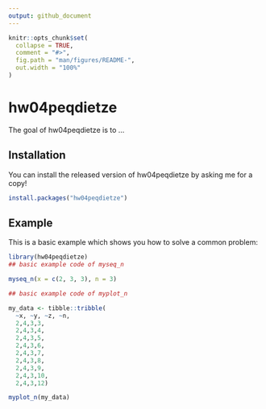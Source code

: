 ```yaml
---
output: github_document
---
```


<!-- README.md is generated from README.Rmd. Please edit that file -->

```r
knitr::opts_chunk$set(
  collapse = TRUE,
  comment = "#>",
  fig.path = "man/figures/README-",
  out.width = "100%"
)
```

# hw04peqdietze

<!-- badges: start -->
<!-- badges: end -->

The goal of hw04peqdietze is to ...

## Installation

You can install the released version of hw04peqdietze by asking me for a copy!

``` r
install.packages("hw04peqdietze")
```

## Example

This is a basic example which shows you how to solve a common problem:

```r
library(hw04peqdietze)
## basic example code of myseq_n

myseq_n(x = c(2, 3, 3), n = 3)

## basic example code of myplot_n

my_data <- tibble::tribble(
  ~x, ~y, ~z, ~n,
  2,4,3,3,
  2,4,3,4,
  2,4,3,5,
  2,4,3,6,
  2,4,3,7,
  2,4,3,8,
  2,4,3,9,
  2,4,3,10,
  2,4,3,12)

myplot_n(my_data)
```

